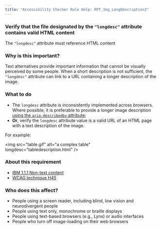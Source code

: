 ```yaml
---
title: "Accessibility Checker Rule Help: RPT_Img_LongDescription2"
---
```


<div className="toolHelp">
<Row>
<Column colLg={16} colMd={8} colSm={4} className="toolHead">

### Verify that the file designated by the `"longdesc"` attribute contains valid HTML content

<div id="locLevel"></div>

The `"longdesc"` attribute must reference HTML content

</Column>
</Row>
<Row>
<Column colLg={11} colMd={5} colSm={4} className="toolMain">

### Why is this important?

Text alternatives provide important information that cannot be visually perceived by some people. When a short description is not sufficient, the `"longdesc"` attribute can link to a URL containing a longer description of the image.

<div id="locSnippet"></div>

### What to do

 * The `longdesc` attribute is inconsistently implemented across browsers.  Where possible, it is preferable to provide a longer image description [using the `aria-describedby` attribute](https://www.w3.org/WAI/WCAG21/Techniques/aria/ARIA15);
 * **Or**, verify the `longdesc` attribute value is a valid URL of an HTML page with a text description of the image.

For example:

<CodeSnippet type="single" light={true}>&lt;img src="table.gif" alt="a complex table" longdesc="tabledescription.html" /&gt;</CodeSnippet>

</Column>
<Column colLg={5} colMd={3} colSm={4} className="toolLeft">

### About this requirement

* [IBM 1.1.1 Non-text content](https://www.ibm.com/able/requirements/requirements/#1_1_1)
* [WCAG technique H45](https://www.w3.org/WAI/WCAG21/Techniques/html/H45)

### Who does this affect?

 * People using a screen reader, including blind, low vision and neurodivergent people
 * People using text only, monochrome or braille displays
 * People using text-based browsers (e.g., Lynx) or audio interfaces
 * People who turn off image-loading on their web browsers

</Column>
</Row>
</div>

